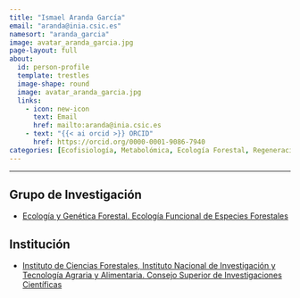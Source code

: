 ```yaml
---
title: "Ismael Aranda García"
email: "aranda@inia.csic.es"  
namesort: "aranda_garcia"
image: avatar_aranda_garcia.jpg
page-layout: full
about: 
  id: person-profile
  template: trestles
  image-shape: round
  image: avatar_aranda_garcia.jpg
  links:
    - icon: new-icon
      text: Email
      href: mailto:aranda@inia.csic.es
    - text: "{{< ai orcid >}} ORCID"
      href: https://orcid.org/0000-0001-9086-7940
categories: [Ecofisiología, Metabolómica, Ecología Forestal, Regeneración]
---
```

 
<hr>

:::{#person-profile}

## Grupo de Investigación
- [Ecología y Genética Forestal. Ecología Funcional de Especies Forestales](https://www.inia.es/investigacion/forestal/Ecolog%C3%ADa%20y%20Gen%C3%A9tica/Ecolog%C3%ADa%20funcional%20de%20especies%20forestales/Pages/Home.aspx)

## Institución
- [Instituto de Ciencias Forestales, Instituto Nacional de Investigación y Tecnología Agraria y Alimentaria. Consejo Superior de Investigaciones Científicas](https://www.inia.es/)

:::
